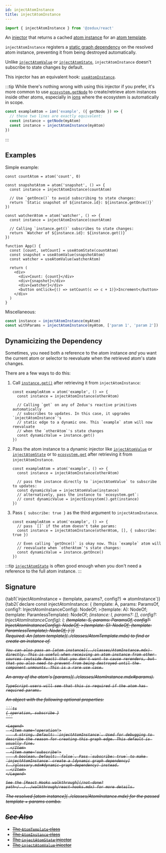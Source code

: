 ```yaml
---
id: injectAtomInstance
title: injectAtomInstance
---
```



```ts
import { injectAtomInstance } from '@zedux/react'
```

An [injector](../glossary.mdx#injector) that returns a cached [atom instance](../classes/AtomInstance.mdx) for an [atom template](../classes/AtomTemplate.mdx).

`injectAtomInstance` registers a [static graph dependency](../glossary.mdx#static-graph-dependency) on the resolved atom instance, preventing it from being destroyed automatically.

Unlike [`injectAtomValue`](/not-done?path=./injectAtomValue.mdx) or [`injectAtomState`](/not-done?path=./injectAtomState.mdx), `injectAtomInstance` doesn't subscribe to state changes by default.

This injector has an equivalent hook: [`useAtomInstance`](../hooks/useAtomInstance.mdx).

:::tip
While there's nothing wrong with using this injector if you prefer, it's more common to use [`ecosystem.getNode`](../classes/Ecosystem.mdx#getnode) to create/retrieve atom instances inside other atoms, especially in [ions](../factories/ion.mdx) where the ecosystem is automatically in scope.

```ts
const exampleAtom = ion('example', ({ getNode }) => {
  // these two lines are exactly equivalent:
  const instance = getNode(myAtom)
  const instance = injectAtomInstance(myAtom)
})
```

:::

## Examples

Simple example:

```tsx live ecosystemId=injectAtomInstance/example resultVar=App version=2
const countAtom = atom('count', 0)

const snapshotAtom = atom('snapshot', () => {
  const instance = injectAtomInstance(countAtom)

  // Use `getOnce()` to avoid subscribing to state changes:
  return `Static snapshot of ${instance.id}: ${instance.getOnce()}`
})

const watcherAtom = atom('watcher', () => {
  const instance = injectAtomInstance(countAtom)

  // Calling `instance.get()` subscribes to state changes:
  return `Watcher of ${instance.id}: ${instance.get()}`
})

function App() {
  const [count, setCount] = useAtomState(countAtom)
  const snapshot = useAtomValue(snapshotAtom)
  const watcher = useAtomValue(watcherAtom)

  return (
    <div>
      <div>Count: {count}</div>
      <div>{snapshot}</div>
      <div>{watcher}</div>
      <button onClick={() => setCount(c => c + 1)}>Increment</button>
    </div>
  )
}
```

Miscellaneous:

```ts
const instance = injectAtomInstance(myAtom)
const withParams = injectAtomInstance(myAtom, ['param 1', 'param 2'])
```

## Dynamicizing the Dependency

Sometimes, you need both a reference to the atom instance _and_ you want the current atom or selector to reevaluate when the retrieved atom's state changes.

There are a few ways to do this:

1. Call [`instance.get()`](../classes/AtomInstance.mdx#get) after retrieving it from `injectAtomInstance`:

   ```tsx
   const exampleAtom = atom('example', () => {
     const instance = injectAtomInstance(otherAtom)

     // Calling `get` on any of Zedux's reactive primitives automatically
     // subscribes to updates. In this case, it upgrades `injectAtomInstance`'s
     // static edge to a dynamic one. This `example` atom will now reevaluate
     // when the `otherAtom`'s state changes
     const dynamicValue = instance.get()
   })
   ```

2. Pass the atom instance to a dynamic injector like [`injectAtomValue`](/not-done?path=./injectAtomValue.mdx) or [`injectAtomState`](/not-done?path=./injectAtomState.mdx) or to [`ecosystem.get`](../classes/Ecosystem.mdx#get) after retrieving it from `injectAtomInstance`.

   ```tsx
   const exampleAtom = atom('example', () => {
     const instance = injectAtomInstance(otherAtom)

     // pass the instance directly to `injectAtomValue` to subscribe to updates:
     const dynamicValue = injectAtomValue(instance)
     // alternatively, pass the instance to `ecosystem.get`:
     // const dynamicValue = injectEcosystem().get(instance)
   })
   ```

3. Pass `{ subscribe: true }` as the third argument to `injectAtomInstance`.

   ```tsx
   const exampleAtom = atom('example', () => {
     // pass `[]` if the atom doesn't take params:
     const instance = injectAtomInstance(otherAtom, [], { subscribe: true })

     // Even calling `getOnce()` is okay now. This `example` atom will
     // reevaluate when `otherAtom`'s state changes:
     const dynamicValue = instance.getOnce()
   })
   ```

:::tip
[`injectAtomState`](./injectAtomState.mdx) is often good enough when you don't need a reference to the full atom instance.
:::

## Signature

<Tabs>
  {tab1(`injectAtomInstance = (template, params?, config?) => atomInstance`)}
  {tab2(`declare const injectAtomInstance: {
    <A extends AnyAtomTemplate>(template: A, params: ParamsOf<A>, config?: InjectAtomInstanceConfig): NodeOf<A>;
    <A extends AnyAtomTemplate<{
        Params: [];
    }>>(template: A): NodeOf<A>;
    <A extends AnyAtomTemplate>(template: ParamlessTemplate<A>): NodeOf<A>;
    <I extends AnyAtomInstance>(instance: I, params?: [], config?: InjectAtomInstanceConfig): I;
    <S extends Selectable>(template: S, params: ParamsOf<S>, config?: InjectAtomInstanceConfig): NodeOf<S>;
    <S extends Selectable<any, []>>(template: S): NodeOf<S>;
    <S extends Selectable>(template: ParamlessTemplate<S>): NodeOf<S>;
}`)}
</Tabs>

<Legend>
  <Item name="template">
    Required. An [atom template](../classes/AtomTemplate.mdx) to find or create an instance of.

    You can also pass an [atom instance](../classes/AtomInstance.mdx) directly. This is useful when receiving an atom instance from other sources (outside React) that you don't want to cause rerenders, but that you also need to prevent from being destroyed until the component unmounts. This is a rare use case.

  </Item>
  <Item name="params">
    An array of the atom's [params](../classes/AtomInstance.mdx#params).
    
    TypeScript users will see that this is required if the atom has required params.

  </Item>
  <Item name="config">
    An object with the following optional properties:

    ```ts
    { operation, subscribe }
    ```

    <Legend>
      <Item name="operation">
        A string. Default: `injectAtomInstance`. Used for debugging to describe the reason for creating this graph edge. This default is usually fine.
      </Item>
      <Item name="subscribe">
        A boolean. Default: `false`. Pass `subscribe: true` to make `injectAtomInstance` create a [dynamic graph dependency](../glossary.mdx#dynamic-graph-dependency) instead.
      </Item>
    </Legend>

    See the [React Hooks walkthrough](/not-done?path=/../../walkthrough/react-hooks.mdx) for more details.

  </Item>
  <Item name="Returns">
    The resolved [atom instance](../classes/AtomInstance.mdx) for the passed template + params combo.

  </Item>
</Legend>

## See Also

- [The `AtomTemplate` class](../classes/AtomTemplate.mdx)
- [The `AtomInstance` class](../classes/AtomInstance.mdx)
- [The `injectAtomState` injector](/not-done?path=./injectAtomState.mdx)
- [The `injectAtomValue` injector](/not-done?path=./injectAtomValue.mdx)
